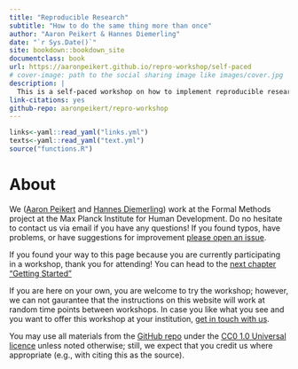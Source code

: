 ```yaml
--- 
title: "Reproducible Research"
subtitle: "How to do the same thing more than once"
author: "Aaron Peikert & Hannes Diemerling"
date: "`r Sys.Date()`"
site: bookdown::bookdown_site
documentclass: book
url: https://aaronpeikert.github.io/repro-workshop/self-paced
# cover-image: path to the social sharing image like images/cover.jpg
description: |
  This is a self-paced workshop on how to implement reproducible research with RMarkdown, Docker, Make, Git, GitHub (Actions).
link-citations: yes
github-repo: aaronpeikert/repro-workshop
---
```


```r
links<-yaml::read_yaml("links.yml")
texts<-yaml::read_yaml("text.yml")
source("functions.R")
```

# About {-}

We ([Aaron Peikert](mailto:peikert@mpib-berlin.mpg.de) and [Hannes Diemerling](mailto:diemerling@mpib-berlin.mpg.de)) work at the Formal Methods project at the Max Planck Institute for Human Development.
Do no hesitate to contact us via email if you have any questions!
If you found typos, have problems, or have suggestions for improvement [please open an issue](https://github.com/aaronpeikert/repro-workshop/issues/new).


If you found your way to this page because you are currently participating in a workshop, thank you for attending!
You can head to the [next chapter "Getting Started"](./getting-started.html)

If you are here on your own, you are welcome to try the workshop; however, we can not gaurantee that the instructions on this website will work at random time points between workshops.
In case you like what you see and you want to offer this workshop at your institution, [get in touch with us](mailto:peikert@mpib-berlin.mpg.de).

You may use all materials from the [GitHub repo](https://www.github.com/aaronpeikert/repro-workshop) under the [CC0 1.0 Universal licence](https://creativecommons.org/publicdomain/zero/1.0/) unless noted otherwise; still, we expect that you credit us where appropriate (e.g., with citing this as the source).
